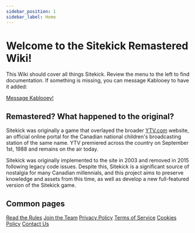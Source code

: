 ```yaml
---
sidebar_position: 1
sidebar_label: Home
---
```


# Welcome to the Sitekick Remastered Wiki!

This Wiki should cover all things Sitekick.  Review the menu to the left to find documentation.  If something is missing, you can message Kablooey to have it added:

<a className="button" href="https://discordapp.com/channels/@me/653394550580183050">Message Kablooey!</a>

## Remastered? What happened to the original?

Sitekick was originally a game that overlayed the broader [YTV.com](/Home/YTV/) website, an official online portal for the Canadian national children's broadcasting station of the same name. YTV premiered across the country on September 1st, 1988 and remains on the air today.

Sitekick was originally implemented to the site in 2003 and removed in 2015 following legacy code issues. Despite this, Sitekick is a significant source of nostalgia for many Canadian millennials, and this project aims to preserve knowledge and assets from this time, as well as develop a new full-featured version of the Sitekick game.

## Common pages
<div className="grid">
  <a href="/docs/rules" className="card">Read the Rules</a>
  <a href="/docs/development/join_the_team/" className="card">Join the Team</a>
  <a href="/legal/privacy/" className="card">Privacy Policy</a>
  <a href="/legal/tos/" className="card">Terms of Service</a>
  <a href="/legal/cookies/" className="card">Cookies Policy</a>
  <a href="/contact/" className="card">Contact Us</a>
</div>